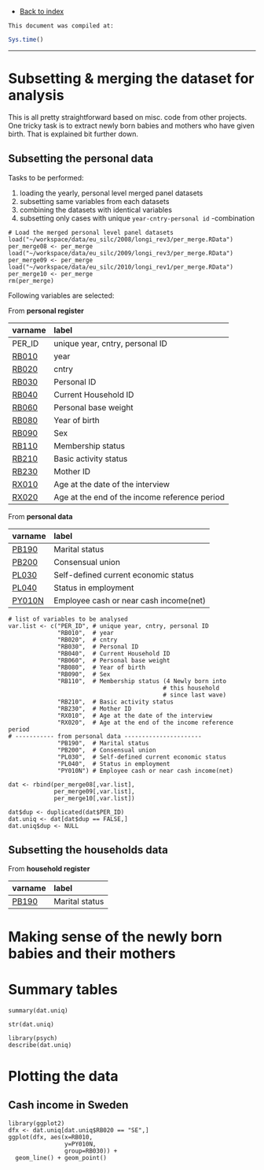 - [Back to index](index.html)

<link href="http://markuskainu.fi/r-tutorial/css/rtutorial.css" rel="stylesheet" type="text/css" title="compact"></link> 
<link href='http://fonts.googleapis.com/css?family=Alegreya+SC|Dosis:400,200' rel='stylesheet' type='text/css'>

`This document was compiled at:`
```r
Sys.time()
```
---

# Subsetting & merging the dataset for analysis

This is all pretty straightforward based on misc. code from other projects. One tricky task is to extract newly born babies and mothers who have given birth. That is explained bit further down.

## Subsetting the personal data

Tasks to be performed:

1. loading the yearly, personal level merged panel datasets
2. subsetting same variables from each datasets
3. combining the datasets with identical variables
4. subsetting only cases with unique `year-cntry-personal id` -combination


```rsubsetloadmergedpersonalfiles
# Load the merged personal level panel datasets
load("~/workspace/data/eu_silc/2008/longi_rev3/per_merge.RData")
per_merge08 <- per_merge
load("~/workspace/data/eu_silc/2009/longi_rev3/per_merge.RData")
per_merge09 <- per_merge
load("~/workspace/data/eu_silc/2010/longi_rev1/per_merge.RData")
per_merge10 <- per_merge
rm(per_merge)

```

Following variables are selected:

From **personal register**

varname                                         label
-------------------------------------------     ----------
PER_ID                                          unique year, cntry, personal ID
[RB010](http://www.gesis.org/?id=8062#RB010)    year
[RB020](http://www.gesis.org/?id=8062#RB020)    cntry
[RB030](http://www.gesis.org/?id=8062#RB030)    Personal ID
[RB040](http://www.gesis.org/?id=8062#RB040)    Current Household ID
[RB060](http://www.gesis.org/?id=8062#RB060)    Personal base weight
[RB080](http://www.gesis.org/?id=8062#RB080)    Year of birth
[RB090](http://www.gesis.org/?id=8062#RB090)    Sex
[RB110](http://www.gesis.org/?id=8062#RB110)    Membership status
[RB210](http://www.gesis.org/?id=8062#RB210)    Basic activity status
[RB230](http://www.gesis.org/?id=8062#RB230)    Mother ID
[RX010](http://www.gesis.org/?id=8062#RX010)    Age at the date of the interview
[RX020](http://www.gesis.org/?id=8062#RX020)    Age at the end of the income reference period

From **personal data**

varname                                         label
-------------------------------------------     ----------
[PB190](http://www.gesis.org/?id=8063#PB190)    Marital status
[PB200](http://www.gesis.org/?id=8063#PB200)    Consensual union
[PL030](http://www.gesis.org/?id=8063#PL030)    Self-defined current economic status
[PL040](http://www.gesis.org/?id=8063#PL040)    Status in employment
[PY010N](http://www.gesis.org/?id=8063#PY010N)  Employee cash or near cash income(net)



```rsubsetsubset
# list of variables to be analysed
var.list <- c("PER_ID", # unique year, cntry, personal ID
              "RB010",  # year
              "RB020",  # cntry
              "RB030",  # Personal ID
              "RB040",  # Current Household ID
              "RB060",  # Personal base weight
              "RB080",  # Year of birth
              "RB090",  # Sex
              "RB110",  # Membership status (4 Newly born into 
                                            # this household 
                                            # since last wave)
              "RB210",  # Basic activity status
              "RB230",  # Mother ID
              "RX010",  # Age at the date of the interview
              "RX020",  # Age at the end of the income reference period
# ----------- from personal data ----------------------
              "PB190",  # Marital status
              "PB200",  # Consensual union
              "PL030",  # Self-defined current economic status
              "PL040",  # Status in employment
              "PY010N") # Employee cash or near cash income(net)

dat <- rbind(per_merge08[,var.list],
             per_merge09[,var.list],
             per_merge10[,var.list])

dat$dup <- duplicated(dat$PER_ID)
dat.uniq <- dat[dat$dup == FALSE,]
dat.uniq$dup <- NULL

```

## Subsetting the households data


From **household register**

varname                                         label
-------------------------------------------     ----------
[PB190](http://www.gesis.org/?id=8063#PB190)    Marital status






# Making sense of the newly born babies and their mothers




# Summary tables

```rsubsetsum1
summary(dat.uniq)

```

```rsubsetsum2
str(dat.uniq)

```

```rsubsetsum3
library(psych)
describe(dat.uniq)

```

# Plotting the data

## Cash income in Sweden

```rsubsetfig1
library(ggplot2)
dfx <- dat.uniq[dat.uniq$RB020 == "SE",]
ggplot(dfx, aes(x=RB010,
                y=PY010N,
                group=RB030)) +
  geom_line() + geom_point()
```




